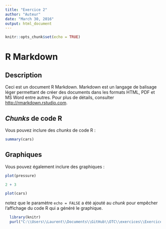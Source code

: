 ```yaml
---
title: "Exercice 2"
author: "Auteur"
date: "March 30, 2016"
output: html_document
---
```


```r
knitr::opts_chunk$set(echo = TRUE)
```

# R Markdown

## Description

Ceci est un document R Markdown. Markdown est un langage de balisage léger permettant de créer des documents dans les formats HTML, PDF et MS Word entre autres. Pour plus de détails, consulter <http://rmarkdown.rstudio.com>.

## _Chunks_ de code R

Vous pouvez inclure des _chunks_ de code R :

```r
summary(cars)
```

## Graphiques

Vous pouvez également inclure des graphiques :

```r
plot(pressure)

2 + 3

plot(cars)
```

notez que le paramètre `echo = FALSE` a été ajouté au _chunk_ pour empêcher l'affichage du code R qui a généré le graphique.

```r
  library(knitr)
  purl("C:\\Users\\Laurent\\Documents\\GitHub\\OTC\\exercices\\Exercice_Supp_extraction.Rmd", documentation = 0)
```